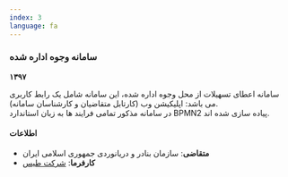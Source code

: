 ```yaml
---
index: 3
language: fa
---
```


### سامانه وجوه اداره شده

**۱۳۹۷**

سامانه اعطای تسهیلات از محل وجوه اداره شده، این سامانه شامل یک رابط کاربری می باشد: اپلیکیشن وب (کارتابل متقاضیان و کارشناسان سامانه). <br />
در سامانه مذکور تمامی فرایند ها به زبان استاندارد BPMN2 پیاده سازی شده اند.

#### اطلاعات

-   **متقاضی**: سازمان بنادر و دریانوردی جمهوری اسلامی ایران
-   **کارفرما**: [شرکت طیس](https://tis-co.ir/)
